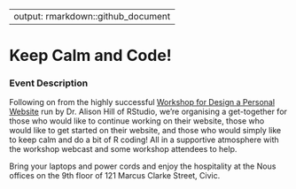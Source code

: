 
---
output: rmarkdown::github_document
---

<!-- README.md is generated from README.Rmd. Please edit that file -->

# Keep Calm and Code!

### Event Description

Following on from the highly successful [Workshop for Design a Personal Website](https://github.com/Alice1969/RLadiesCanberra/tree/master/events/3_10_2019) run by Dr. Alison Hill of RStudio, we're organising a get-together for those who would like to continue working on their website, those who would like to get started on their website, and those who would simply like to keep calm and do a bit of R coding! All in a supportive atmosphere with the workshop webcast and some workshop attendees to help.

Bring your laptops and power cords and enjoy the hospitality at the Nous offices on the 9th floor of 121 Marcus Clarke Street, Civic.






